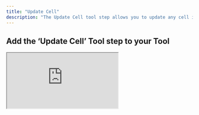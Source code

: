 ```yaml
---
title: "Update Cell"
description: "The Update Cell tool step allows you to update any cell in your Google Sheet"
---
```


## Add the ‘Update Cell’ Tool step to your Tool


<div style={{
  position: "relative",
  boxSizing: "content-box",
  maxHeight: "100vh",
  width: "100%",
  aspectRatio: "1.8057022175290391",
  padding: "24px 0"
}}>
  <iframe
    src="https://app.supademo.com/embed/cme2dt5ze0lmzh3py0fc7bjm4?embed_v=2&utm_source=embed"
    loading="lazy"
    title="Google Sheets Update Cell"
    allow="clipboard-write"
    webkitallowfullscreen="true"
    mozallowfullscreen="true"
    allowFullScreen
    style={{
      position: "absolute",
      top: 0,
      left: 0,
      width: "100%",
      height: "100%",
      border: "3px solid #5E43CE",
      borderRadius: "10px",
      objectFit: "cover"
    }}
  />
</div>



You can add the ‘Update Cell’ Tool step to your Tool by:

1. Creating a new Tool, then searching for the ‘Update Cell’ Tool step
2. Click ‘Expand’ to see the full Tool step
3. Using the dropdown menu:
    - Select the Google account you would like to use.
    - Select the Drive you would like to use (defaults to "My Drive").
    - Select the Spreadsheet you would like to update.
    - Select the worksheet you would like to update.
4. Enter the coordinates of the cell you would like to update.
5. Input the new cell value.
6. Click 'Run step' to test out the Tool


## Using in an Agent

There are 3 ways to configure the tool step when using in an agent

<Tabs>
  <Tab title="Using dropdown menus">
    This is the easiest way to configure the tool step. You can select the Drive, Spreadsheet and Worksheet from a list of options via the dropdown menu. 

        ![Google Sheets Update Cell](/images/gs-update-cell-eg-1.png)
        

  </Tab>
  <Tab title="Using input variables">
  This option offers the most flexibility - you can use the same tool step for multiple Google Sheets, however you will need to manually provide the necessary Google Sheet IDs.

    ![Google Sheets Update Cell](/images/gs-update-cell-eg-2.png)

  </Tab>
  <Tab title="Mix of dropdown menus and input variables">
  This option offers the best of both worlds. You can use the dropdown menu to select the Drive, Spreadsheet and Worksheet, and then use an input variable for "Cell" and "Value" to allow the agent to dynamically update different cells in your Google sheet.

    ![Google Sheets Update Cell](/images/gs-update-cell-eg-3.png)
  </Tab>
</Tabs>


## Parameters

<ParamField path="Drive" type="string">
  The Drive you want to use. By default, the tool uses "My Drive".
</ParamField>

<ParamField path="Spreadsheet ID" type="string" required>
  To get the spreadsheet ID, navigate to your Google Sheet and copy the ID from the URL (the long string between `/d/` and `/edit`).
  <Tip> [You can use this tool to parse the worksheet, spreadsheet and drive IDs from a url](https://app.relevanceai.com/notebook/f1db6c/d64db999bc25-4ea0-b926-30b350f69243/01e4918b-6c0a-423d-8daa-a625ced25e23)</Tip>
</ParamField>

<ParamField path="Worksheet ID" type="string" required>
  To get the worksheet ID, open the specific worksheet you want to use and copy the ID from the URL (appears after `#gid=`).
  <Tip> [You can also use this tool to parse the worksheet, spreadsheet and drive IDs from a url](https://app.relevanceai.com/notebook/f1db6c/d64db999bc25-4ea0-b926-30b350f69243/01e4918b-6c0a-423d-8daa-a625ced25e23)</Tip>
</ParamField>

<ParamField path="Cell" type="string" required>
  The notation of the cell you want to update. For example, "A1", "B2", etc.
</ParamField>

<ParamField path="Value" type="string" required>
  The new value you want to update the cell with.
</ParamField>



## Frequently asked questions (FAQs)

<AccordionGroup>
<Accordion title="What is the difference between using the green input variables and the dropdown menu?">
    **The dropdown menu is the easiest way to configure the tool step**. You can select the Drive, Spreadsheet and Worksheet from a list of options via the dropdown menu. 
    
    **The input variables offer more flexibility** e.g. you can use the same tool step for multiple Google Sheets, however you will need to manually provide the necessary Google Sheet IDs.
</Accordion>
<Accordion title="Can I use a mix of both dropdown menu and green input variables?">

    If you are using the tool in an agent, this is the recommended approach. You can use the dropdown menu to select the fields that don't need to change, and then use the green input variables for "Cell" and "Cell Value" to allow the agent to dynamically retrieve data from your Google sheet.

    <Warning>If you are only using the input variables, you will need to provide the necessary Google Sheet IDs for the tool step to function properly. At the minimum, this includes the spreadsheet ID and the worksheet ID.</Warning>
</Accordion>
</AccordionGroup>



